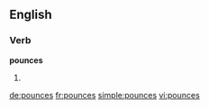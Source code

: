==English==

===Verb===
'''pounces'''

# {{third-person singular of|pounce}}

[[de:pounces]]
[[fr:pounces]]
[[simple:pounces]]
[[vi:pounces]]